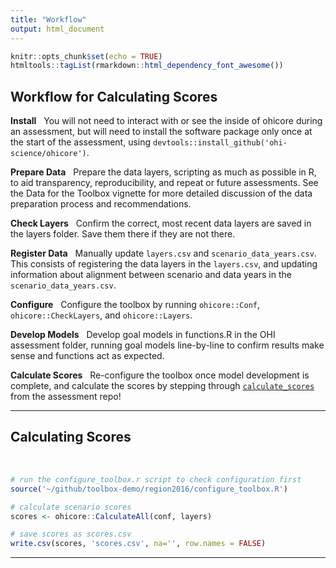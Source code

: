 ```yaml
---
title: "Workflow"
output: html_document
---
```


```r
knitr::opts_chunk$set(echo = TRUE)
htmltools::tagList(rmarkdown::html_dependency_font_awesome())
```

## Workflow for Calculating Scores

<i class="fas fa-arrow-circle-down"></i> __Install__  &nbsp;  You will not need to interact with or see the inside of ohicore during an assessment, but will need to install the software package only once at the start of the assessment, using  `devtools::install_github('ohi-science/ohicore')`.


<i class="fas fa-database"></i> __Prepare Data__  &nbsp;  Prepare the data layers, scripting as much as possible in R, to aid transparency, reproducibility, and repeat or future assessments. See the Data for the Toolbox vignette for more detailed discussion of the data preparation process and recommendations.


<i class="fas fa-th-list"></i> __Check Layers__  &nbsp;  Confirm the correct, most recent data layers are saved in the layers folder. Save them there if they are not there.


<i class="fas fa-link"></i> __Register Data__  &nbsp;  Manually update  `layers.csv` and  `scenario_data_years.csv`. This consists of registering the data layers in the `layers.csv`, and updating information about alignment between scenario and data years in the `scenario_data_years.csv`.


<i class="fas fa-map-signs"></i> __Configure__  &nbsp;  Configure the toolbox by running `ohicore::Conf`, `ohicore::CheckLayers`, and `ohicore::Layers`.


<i class="fas fa-cogs"></i> __Develop Models__  &nbsp;  Develop goal models in functions.R in the OHI assessment folder, running goal models line-by-line to confirm results make sense and functions act as expected.


<i class="fas fa-tachometer-alt"></i> __Calculate Scores__  &nbsp;  Re-configure the toolbox once model development is complete, and calculate the scores by stepping through [`calculate_scores`](https://github.com/OHI-Science/ohicore/blob/dev/pkgdown/toolbox-demo/calculate_scores.R) from the assessment repo!

---

## Calculating Scores

<br>

```r
# run the configure_toolbox.r script to check configuration first
source('~/github/toolbox-demo/region2016/configure_toolbox.R')

# calculate scenario scores
scores <- ohicore::CalculateAll(conf, layers)

# save scores as scores.csv
write.csv(scores, 'scores.csv', na='', row.names = FALSE)
```

---
<!--

## Data Preparation Workflows

-->

